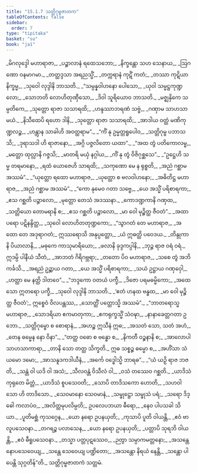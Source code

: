 ```yaml
---
title: "15.1.7 သတ္တိဂုမ္ဗဇာတက"
tableOfContents: false
sidebar:
  order: 7
type: "tipitaka"
basket: "su"
book: "ja1"
---
```



<DynamicBreadcrumb />

<Division number="159" book="ja1" e="ch" v="22" p="328">

<Paragraph number="3017" type="verses" book="ja1">
_မိဂလုဒ္ဒေါ မဟာရာဇာ,_  
_ပဉ္စာလာနံ ရထေသဘော;_  
_နိက္ခန္တော သဟ သေနာယ,_  
_ဩဂဏော ဝနမာဂမာ._  

</Paragraph>

</Division>
<Division number="160" book="ja1" e="ch" v="22" p="328">

<Paragraph number="3018" type="verses" book="ja1">
_တတ္ထဒ္ဒသာ အရညသ္မိံ,_  
_တက္ကရာနံ ကုဋိံ ကတံ;_  
_တဿာ ကုဋိယာ နိက္ခမ္မ,_  
_သုဝေါ လုဒ္ဒါနိ ဘာသတိ._  

</Paragraph>

</Division>
<Division number="161" book="ja1" e="ch" v="22" p="328">

<Paragraph number="3019" type="verses" book="ja1">
_“သမ္ပန္နဝါဟနော ပေါသော,_  
_ယုဝါ သမ္မဋ္ဌကုဏ္ဍလော;_  
_သောဘတိ လောဟိတုဏှီသော,_  
_ဒိဝါ သူရိယောဝ ဘာသတိ._  

</Paragraph>

</Division>
<Division number="162" book="ja1" e="ch" v="22" p="328">

<Paragraph number="3020" type="verses" book="ja1">
_မဇ္ဈနှိကေ သမ္ပတိကေ,_  
_သုတ္တော ရာဇာ သသာရထိ;_  
_ဟန္ဒဿာဘရဏံ သဗ္ဗံ,_  
_ဂဏှာမ သာဟသာ မယံ._  

</Paragraph>

</Division>
<Division number="163" book="ja1" e="ch" v="22" p="328">

<Paragraph number="3021" type="verses" book="ja1">
_နိသီထေပိ ရဟော ဒါနိ,_  
_သုတ္တော ရာဇာ သသာရထိ;_  
_အာဒါယ ဝတ္ထံ မဏိကုဏ္ဍလဉ္စ,_  
_ဟန္တွာန သာခါဟိ အဝတ္ထရာမ”._  

</Paragraph>

</Division>
<Division number="164" book="ja1" e="ch" v="22" p="328">

<Paragraph number="3022" type="verses" book="ja1">
_“ကိံ နု ဥမ္မတ္တရူပေါဝ,_  
_သတ္တိဂုမ္ဗ ပဘာသသိ;_  
_ဒုရာသဒါ ဟိ ရာဇာနော,_  
_အဂ္ဂိ ပဇ္ဇလိတော ယထာ”._  

</Paragraph>

</Division>
<Division number="165" book="ja1" e="ch" v="22" p="328">

<Paragraph number="3023" type="verses" book="ja1">
_“အထ တွံ ပတိကောလမ္ဗ,_  
_မတ္တော ထုလ္လာနိ ဂဇ္ဇသိ;_  
_မာတရိ မယှံ နဂ္ဂါယ,_  
_ကိံ နု တွံ ဝိဇိဂုစ္ဆသေ”._  

</Paragraph>

</Division>
<Division number="166" book="ja1" e="ch" v="22" p="328">

<Paragraph number="3024" type="verses" book="ja1">
_“ဥဋ္ဌေဟိ သမ္မ တရမာနော,_  
_ရထံ ယောဇေဟိ သာရထိ;_  
_သကုဏော မေ န ရုစ္စတိ,_  
_အညံ ဂစ္ဆာမ အဿမံ”._  

</Paragraph>

</Division>
<Division number="167" book="ja1" e="ch" v="22" p="328">

<Paragraph number="3025" type="verses" book="ja1">
_“ယုတ္တော ရထော မဟာရာဇ,_  
_ယုတ္တော စ ဗလဝါဟနော;_  
_အဓိတိဋ္ဌ မဟာရာဇ,_  
_အညံ ဂစ္ဆာမ အဿမံ”._  

</Paragraph>

</Division>
<Division number="168" book="ja1" e="ch" v="22" p="328">

<Paragraph number="3026" type="verses" book="ja1">
_“ကော နုမေဝ ဂတာ သဗ္ဗေ,_  
_ယေ အသ္မိံ ပရိစာရကာ;_  
_ဧသ ဂစ္ဆတိ ပဉ္စာလော,_  
_မုတ္တော တေသံ အဒဿနာ._  

</Paragraph>

</Division>
<Division number="169" book="ja1" e="ch" v="22" p="329">

<Paragraph number="3027" type="verses" book="ja1">
_ကောဒဏ္ဍကာနိ ဂဏှထ,_  
_သတ္တိယော တောမရာနိ စ;_  
_ဧသ ဂစ္ဆတိ ပဉ္စာလော,_  
_မာ ဝေါ မုဉ္စိတ္ထ ဇီဝတံ”._  

</Paragraph>

</Division>
<Division number="170" book="ja1" e="ch" v="22" p="329">

<Paragraph number="3028" type="verses" book="ja1">
_အထာပရော ပဋိနန္ဒိတ္ထ,_  
_သုဝေါ လောဟိတတုဏ္ဍကော;_  
_“သွာဂတံ တေ မဟာရာဇ,_  
_အထော တေ အဒုရာဂတံ;_  
ဣဿရောသိ အနုပ္ပတ္တော,_  
_ယံ ဣဓတ္ထိ ပဝေဒယ._  

</Paragraph>

</Division>
<Division number="171" book="ja1" e="ch" v="22" p="329">

<Paragraph number="3029" type="verses" book="ja1">
_တိန္ဒုကာနိ ပိယာလာနိ,_  
_မဓုကေ ကာသုမာရိယော;_  
_ဖလာနိ ခုဒ္ဒကပ္ပါနိ,_  
_ဘုဉ္ဇ ရာဇ ဝရံ ဝရံ._  

</Paragraph>

</Division>
<Division number="172" book="ja1" e="ch" v="22" p="329">

<Paragraph number="3030" type="verses" book="ja1">
ဣဒမ္ပိ ပါနီယံ သီတံ,_  
_အာဘတံ ဂိရိဂဗ္ဘရာ;_  
_တတော ပိဝ မဟာရာဇ,_  
_သစေ တွံ အဘိကင်္ခသိ._  

</Paragraph>

</Division>
<Division number="173" book="ja1" e="ch" v="22" p="329">

<Paragraph number="3031" type="verses" book="ja1">
_အရညံ ဥဉ္ဆာယ ဂတာ,_  
_ယေ အသ္မိံ ပရိစာရကာ;_  
_သယံ ဥဋ္ဌာယ ဂဏှဝှေါ,_  
_ဟတ္ထာ မေ နတ္ထိ ဒါတဝေ”._  

</Paragraph>

</Division>
<Division number="174" book="ja1" e="ch" v="22" p="329">

<Paragraph number="3032" type="verses" book="ja1">
_“ဘဒ္ဒကော ဝတယံ ပက္ခီ,_  
_ဒိဇော ပရမဓမ္မိကော;_  
_အထေသော ဣတရော ပက္ခီ,_  
_သုဝေါ လုဒ္ဒါနိ ဘာသတိ._  

</Paragraph>

</Division>
<Division number="175" book="ja1" e="ch" v="22" p="329">

<Paragraph number="3033" type="verses" book="ja1">
_‘ဧတံ ဟနထ ဗန္ဓထ,_  
_မာ ဝေါ မုဉ္စိတ္ထ ဇီဝတံ’;_  
ဣစ္စေဝံ ဝိလပန္တဿ,_  
_သောတ္ထိံ ပတ္တောသ္မိ အဿမံ”._  

</Paragraph>

</Division>
<Division number="176" book="ja1" e="ch" v="22" p="329">

<Paragraph number="3034" type="verses" book="ja1">
_“ဘာတရောသ္မ မဟာရာဇ,_  
_သောဒရိယာ ဧကမာတုကာ;_  
_ဧကရုက္ခသ္မိံ သံဝဍ္ဎာ,_  
_နာနာခေတ္တဂတာ ဥဘော._  

</Paragraph>

</Division>
<Division number="177" book="ja1" e="ch" v="22" p="329">

<Paragraph number="3035" type="verses" book="ja1">
_သတ္တိဂုမ္ဗော စ စောရာနံ,_  
_အဟဉ္စ ဣသီနံ ဣဓ;_  
_အသတံ သော, သတံ အဟံ,_  
_တေန ဓမ္မေန နော ဝိနာ”._  

</Paragraph>

</Division>
<Division number="178" book="ja1" e="ch" v="22" p="329">

<Paragraph number="3036" type="verses" book="ja1">
_“တတ္ထ ဝဓော စ ဗန္ဓော စ,_  
_နိကတီ ဝဉ္စနာနိ စ;_  
_အာလောပါ သာဟသာကာရာ,_  
_တာနိ သော တတ္ထ သိက္ခတိ._  

</Paragraph>

</Division>
<Division number="179" book="ja1" e="ch" v="22" p="329">

<Paragraph number="3037" type="verses" book="ja1">
ဣဓ သစ္စဉ္စ ဓမ္မော စ,_  
_အဟိံသာ သံယမော ဒမော;_  
_အာသနူဒကဒါယီနံ,_  
_အင်္ကေ ဝဒ္ဓေါသ္မိ ဘာရဓ”._  

</Paragraph>

</Division>
<Division number="180" book="ja1" e="ch" v="22" p="329">

<Paragraph number="3038" type="verses" book="ja1">
_“ယံ ယဉှိ ရာဇ ဘဇတိ,_  
_သန္တံ ဝါ ယဒိ ဝါ အသံ;_  
_သီလဝန္တံ ဝိသီလံ ဝါ,_  
_ဝသံ တဿေဝ ဂစ္ဆတိ._  

</Paragraph>

</Division>
<Division number="181" book="ja1" e="ch" v="22" p="329">

<Paragraph number="3039" type="verses" book="ja1">
_ယာဒိသံ ကုရုတေ မိတ္တံ,_  
_ယာဒိသံ စူပသေဝတိ;_  
_သောပိ တာဒိသကော ဟောတိ,_  
_သဟဝါသော ဟိ တာဒိသော._  

</Paragraph>

</Division>
<Division number="182" book="ja1" e="ch" v="22" p="330">

<Paragraph number="3040" type="verses" book="ja1">
_သေဝမာနော သေဝမာနံ,_  
_သမ္ဖုဋ္ဌော သမ္ဖုသံ ပရံ;_  
_သရော ဒိဒ္ဓေါ ကလာပံဝ,_  
_အလိတ္တမုပလိမ္ပတိ;_  
ဥပလေပဘယာ ဓီရော,_  
_နေဝ ပါပသခါ သိယာ._  

</Paragraph>

</Division>
<Division number="183" book="ja1" e="ch" v="22" p="330">

<Paragraph number="3041" type="verses" book="ja1">
_ပူတိမစ္ဆံ ကုသဂ္ဂေန,_  
_ယော နရော ဥပနယှတိ;_  
_ကုသာပိ ပူတိ ဝါယန္တိ,_  
_ဧဝံ ဗာလူပသေဝနာ._  

</Paragraph>

</Division>
<Division number="184" book="ja1" e="ch" v="22" p="330">

<Paragraph number="3042" type="verses" book="ja1">
_တဂရဉ္စ ပလာသေန,_  
_ယော နရော ဥပနယှတိ;_  
_ပတ္တာပိ သုရဘိ ဝါယန္တိ,_  
_ဧဝံ ဓီရူပသေဝနာ._  

</Paragraph>

</Division>
<Division number="185" book="ja1" e="ch" v="22" p="330">

<Paragraph number="3043" type="verses" book="ja1">
_တသ္မာ ပတ္တပုဋဿေဝ,_  
_ဉတွာ သမ္ပာကမတ္တနော;_  
_အသန္တေ နောပသေဝေယျ,_  
_သန္တေ သေဝေယျ ပဏ္ဍိတော;_  
_အသန္တော နိရယံ နေန္တိ,_  
_သန္တော ပါပေန္တိ သုဂ္ဂတိန်”တိ._  


</Paragraph>
</Division>

<Paragraph number="3044" type="center" book="ja1">
သတ္တိဂုမ္ဗဇာတကံ သတ္တမံ.
</Paragraph>